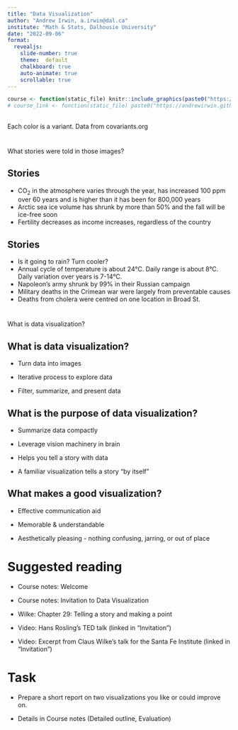 ```yaml
---
title: "Data Visualization"
author: "Andrew Irwin, a.irwin@dal.ca"
institute: "Math & Stats, Dalhousie University"
date: "2022-09-06"
format:
  revealjs:
    slide-number: true
    theme:  default
    chalkboard: true
    auto-animate: true
    scrollable: true
---
```


```r
course <- function(static_file) knitr::include_graphics(paste0("https://andrewirwin.github.io/data-viz-notes/lessons/static/", static_file))
# course_link <- function(static_file) paste0("https://andrewirwin.github.io/data-viz-notes/lessons/static/", static_file)
```


## {background-image="static/L01-mlo_two_years.png"}

## {background-image="static/L01-mlo_full_record.png"}

## {background-image="static/L01-mlo_co2_800k.png"}

## {background-image="static/L01-sea-ice-volume.png" background-size="contain" background-repeat="no-repeat" }

## {background-image="static/L01-gapminder-fertility-income.png" background-size="contain" background-repeat="no-repeat" }

## {background-image="static/L01-env-canada-halifax-snapshot.png" background-size="contain" background-repeat="no-repeat" }

## {background-image="static/L01-weatherspark-hfx-temperature.png" background-size="contain" background-repeat="no-repeat" }

## {background-image="static/L01-Minard.png" background-size="contain" background-repeat="no-repeat" }

## {background-image="static/L01-Nightingale-mortality.jpeg" background-size="contain" background-repeat="no-repeat" }

## {background-image="static/L01-snow-cholera-map-1.png" background-size="contain" background-repeat="no-repeat" }

## {background-image="static/L01-covariants-org-2022-08-29.png" background-size="contain" background-repeat="no-repeat"}

::: footer
Each color is a variant. Data from covariants.org
:::

# {background-color="black" visibility="uncounted"}
::: {.r-fit-text}
What stories were told in those images?
:::

## Stories

::: {.incremental}
* CO<sub>2</sub> in the atmosphere varies through the year, has increased 100 ppm over 60 years and is higher than it has been for 800,000 years
* Arctic sea ice volume has shrunk by more than 50% and the fall will be ice-free soon
* Fertility decreases as income increases, regardless of the country
:::

## Stories

::: {.incremental}
* Is it going to rain? Turn cooler?
* Annual cycle of temperature is about 24°C. Daily range is about 8°C. Daily variation over years is 7-14°C.
* Napoleon's army shrunk by 99% in their Russian campaign
* Military deaths in the Crimean war were largely from preventable causes
* Deaths from cholera were centred on one location in Broad St.
:::

# {background-color="black" visibility="uncounted"}
::: {.r-fit-text}
What is data visualization?
:::

## What is data visualization?

* Turn data into images

* Iterative process to explore data

* Filter, summarize, and present data


## What is the purpose of data visualization?

* Summarize data compactly

* Leverage vision machinery in brain 

* Helps you tell a story with data

* A familiar visualization tells a story "by itself"


## What makes a good visualization?

* Effective communication aid

* Memorable & understandable

* Aesthetically pleasing - nothing confusing, jarring, or out of place


# Suggested reading

* Course notes: Welcome

* Course notes: Invitation to Data Visualization

* Wilke: Chapter 29: Telling a story and making a point

* Video: Hans Rosling's TED talk (linked in "Invitation")

* Video: Excerpt from Claus Wilke's talk for the Santa Fe Institute (linked in "Invitation")


# Task {background-color="black" visibility="uncounted"}

* Prepare a short report on two visualizations you like or could improve on.

* Details in Course notes (Detailed outline, Evaluation)


